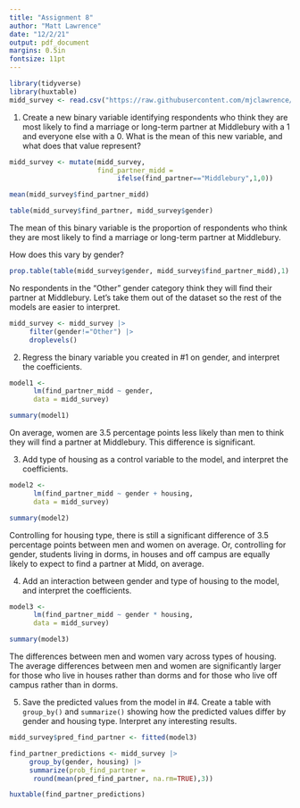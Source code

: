 ```yaml
---
title: "Assignment 8"
author: "Matt Lawrence"
date: "12/2/21"
output: pdf_document
margins: 0.5in
fontsize: 11pt
---
```


```r
library(tidyverse)
library(huxtable)
midd_survey <- read.csv("https://raw.githubusercontent.com/mjclawrence/soci385_f21/main/data/midd_survey.csv")
```

1. Create a new binary variable identifying respondents who think they are most likely to find a marriage or long-term partner at Middlebury with a 1 and everyone else with a 0. What is the mean of this new variable, and what does that value represent?

```r
midd_survey <- mutate(midd_survey, 
                      find_partner_midd =
                           ifelse(find_partner=="Middlebury",1,0))
```

```r
mean(midd_survey$find_partner_midd)
``` 

```r
table(midd_survey$find_partner, midd_survey$gender)
```

The mean of this binary variable is the proportion of respondents who think they are most likely to find a marriage or long-term partner at Middlebury.

How does this vary by gender?

```r
prop.table(table(midd_survey$gender, midd_survey$find_partner_midd),1)
```

No respondents in the "Other" gender category think they will find their partner at Middlebury. Let's take them out of the dataset so the rest of the models are easier to interpret.

```r
midd_survey <- midd_survey |>
     filter(gender!="Other") |>
     droplevels()
```


2. Regress the binary variable you created in #1 on gender, and interpret the coefficients.

```r
model1 <- 
      lm(find_partner_midd ~ gender, 
      data = midd_survey)

summary(model1)
```

On average, women are 3.5 percentage points less likely than men to think they will find a partner at Middlebury. This difference is significant.

3. Add type of housing as a control variable to the model, and 
interpret the coefficients. 

```r
model2 <- 
      lm(find_partner_midd ~ gender + housing, 
      data = midd_survey)

summary(model2)
```

Controlling for housing type, there is still a significant difference of 3.5 percentage points between men and women on average. Or, controlling for gender, students living in dorms, in houses and off campus are equally likely to expect to find a partner at Midd, on average.

4. Add an interaction between gender and type of housing to the model, and interpret the coefficients.

```r
model3 <- 
      lm(find_partner_midd ~ gender * housing, 
      data = midd_survey)

summary(model3)
```

The differences between men and women vary across types of housing. The average differences between men and women are significantly larger for those who live in houses rather than dorms and for those who live off campus rather than in dorms. 

5. Save the predicted values from the model in #4. Create a table with `group_by()` and `summarize()` showing how the predicted values differ by gender and housing type. Interpret any interesting results.

```r
midd_survey$pred_find_partner <- fitted(model3)

find_partner_predictions <- midd_survey |>
     group_by(gender, housing) |>
     summarize(prob_find_partner = 
      round(mean(pred_find_partner, na.rm=TRUE),3))

huxtable(find_partner_predictions)
```